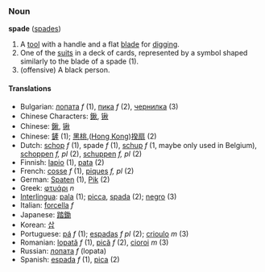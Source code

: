 ===Noun===
'''spade''' ([[spades]])

# A [[tool]] with a handle and a flat [[blade]] for [[dig]]ging.
# One of the [[suit]]s in a deck of cards, represented by a symbol shaped similarly to the blade of a spade (1).
# (offensive) A black person.

====Translations====
*Bulgarian: [[лопата]] ''f'' (1), [[пика]] ''f'' (2), [[чернилка]] (3)
*Chinese Characters: [[鍬]], [[锹]]
*Chinese: [[鍬]], [[锹]]
*Chinese: [[鏟]] (1); [[黑桃]],([[Hong Kong]])[[揆扇]] (2)
*Dutch: [[schop]] ''f'' (1), spade ''f'' (1), [[schup]] ''f'' (1, maybe only used in Belgium), [[schoppen]] ''f, pl'' (2), [[schuppen]] ''f, pl'' (2)
*Finnish: [[lapio]] (1), [[pata]] (2)
*French: [[cosse]] ''f'' (1), [[piques]] ''f, pl'' (2)
*German: [[Spaten]] (1), [[Pik]] (2)
*Greek: [[φτυάρι]] ''n''
*[[Interlingua]]: [[pala]] (1); [[picca]], [[spada]] (2); [[negro]] (3)
*Italian: [[forcella]] ''f''
*Japanese: [[踏鋤]]
*Korean: [[삽]]
*Portuguese: [[pá]] ''f'' (1); [[espadas]] ''f pl'' (2); [[crioulo]] ''m'' (3)
*Romanian: [[lopată]] ''f'' (1), [[pică]] ''f'' (2), [[cioroi]] ''m'' (3)
*Russian: [[лопата]] ''f'' (lopata)
*Spanish: [[espada]] ''f'' (1), [[pica]] (2)